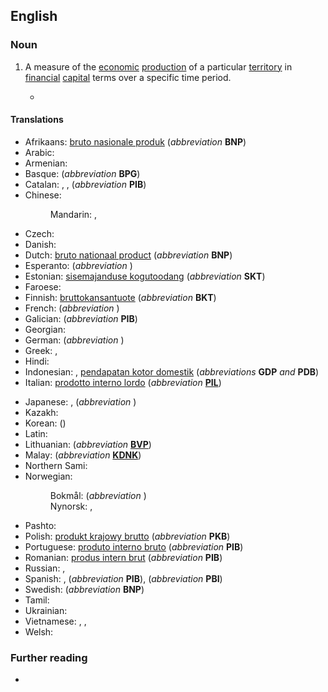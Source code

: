 {{also|gross-domestic-product}}
==English==

===Noun===
{{en-noun|-|s}}

# {{lb|en|economics}} A measure of the [[economic]] [[production]] of a particular [[territory]] in [[financial]] [[capital]] terms over a specific time period.
#: {{syn|en|GDP}}
#: {{cot|en|gross national product|gross national income}}
#* {{quote-journal|en|date=2013-08-03|volume=408|issue=8847|magazine={{w|The Economist}}
|title=[http://www.economist.com/news/finance-and-economics/21582498-america-has-changed-way-it-measures-gdp-boundary-problems Boundary problems]
|passage=Economics is a messy discipline: too fluid to be a science, too rigorous to be an art. Perhaps it is fitting that economists’ most-used metric, '''gross domestic product''' (GDP), is a tangle too. GDP measures the total value of output in an economic territory. Its apparent simplicity explains why it is scrutinised down to tenths of a percentage point every month.}}

====Translations====
{{trans-top|economic production of a particular territory}}
* Afrikaans: [[bruto nasionale produk]] (''abbreviation'' '''BNP''')
* Arabic: {{t|ar|ناتج محلي إجمالي}}
* Armenian: {{t+|hy|համախառն ներքին արդյունք}}
* Basque: {{t|eu|barne produktu gordin}}  (''abbreviation'' '''BPG''')
* Catalan: {{t|ca|producte intern brut|m}}, {{t|ca|producte interior brut|m}}, {{t|ca|producte intern brut|m}}  (''abbreviation'' '''PIB''')
* Chinese:
*: Mandarin: {{t+|cmn|國內生產總值|sc=Hani}}, {{t+|cmn|国内生产总值|tr=guónèi shēngchǎn zǒngzhí|sc=Hani}}
* Czech: {{t+|cs|hrubý domácí produkt|m}}
* Danish: {{t|da|BNI per indbygger}}
* Dutch: [[bruto nationaal product]] (''abbreviation'' '''BNP''')
* Esperanto: {{t|eo|malneta enlanda produkto}} (''abbreviation'' {{t|eo|MEP}})
* Estonian: [[sisemajanduse kogutoodang]] (''abbreviation'' '''SKT''')
* Faroese: {{t|fo|bruttotjóðarúrtøka|f}}
* Finnish: [[bruttokansantuote]] (''abbreviation'' '''BKT''')
* French: {{t+|fr|produit intérieur brut|m}} (''abbreviation'' {{t+|fr|PIB|m}})
* Galician: {{t|gl|produto interior bruto|m}} (''abbreviation'' '''PIB''')
* Georgian: {{t|ka|მთლიანი შიდა პროდუქტი}}
* German: {{t+|de|Bruttoinlandsprodukt|n}} (''abbreviation'' {{t+|de|BIP|n}})
* Greek: {{t|el|ακαθάριστο εγχώριο προϊόν|n}}, {{t+|el|ΑΕΠ}}
* Hindi: {{t|hi|सकल घरेलू उत्पाद|m}}
* Indonesian: {{t|id|produk domestik bruto}}, [[pendapatan kotor domestik]] (''abbreviations'' '''GDP''' ''and'' '''PDB''')
* Italian: [[prodotto interno lordo]] {{g|m}} (''abbreviation'' '''[[PIL]]''')
{{trans-mid}}
* Japanese: {{t|ja|ジーディーピー|tr=jīdīpī|sc=Jpan}}, {{t+|ja|国内総生産|tr=(こくないそうせいさん, kokunai-sōseisan|sc=Jpan}} (''abbreviation'' {{t|ja|ＧＤＰ|sc=Jpan}})
* Kazakh: {{t|kk|жалпы ішкі өнім}}
* Korean: {{t|ko|국내 총생산|sc=Kore}} ({{t|ko|國內總生産|sc=Kore}})
* Latin: {{t|la|proventus domesticus grossus|m}}
* Lithuanian: {{t|lt|bendrasis vidaus produktas|m}} (''abbreviation'' '''[[BVP]]''')
* Malay: {{t|ms|keluaran dalam negara kasar}} (''abbreviation'' '''[[KDNK]]''')
* Northern Sami: {{t|se|bruttoálbmotbuvttadus}}
* Norwegian:
*: Bokmål: {{t|nb|bruttonasjonalprodukt|n}} (''abbreviation'' {{l|nb|BNP}})
*: Nynorsk: {{t|nn|bruttonasjonalprodukt|n}}, {{l|nn|BNP}}
* Pashto: {{t|ps|نا خالص داخلي تولید}}
* Polish: [[produkt krajowy brutto]] (''abbreviation'' '''PKB''')
* Portuguese: [[produto interno bruto]] (''abbreviation'' '''PIB''')
* Romanian: [[produs intern brut]] (''abbreviation'' '''PIB''')
* Russian: {{t+|ru|валово́й вну́тренний проду́кт|m}}, {{t+|ru|ВВП|m}}
* Spanish: {{t+|es|producto interior bruto|m}}, {{t+|es|producto interno bruto|m}} (''abbreviation'' '''PIB'''), {{t|es|produto bruto interno|m}} (''abbreviation'' '''PBI''')
* Swedish: {{t+|sv|bruttonationalprodukt}} (''abbreviation'' '''BNP''')
* Tamil: {{t+|ta|மொத்த உள்நாட்டு உற்பத்தி}}
* Ukrainian: {{t+|uk|валовий внутрішній продукт}}
* Vietnamese: {{t|vi|tổng sản phẩm nội địa}}, {{t|vi|tổng sản phẩm quốc nội}}, {{t+|vi|GDP}}
* Welsh: {{t+|cy|cynnyrch mewnwladol crynswth|m}}
{{trans-bottom}}

===Further reading===
* {{pedia}}